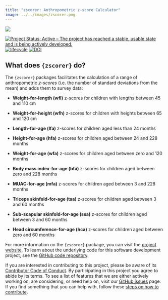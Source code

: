 ```yaml
---
title: "zscorer: Anthropometric z-score Calculator"
image: ../../images/zscorer.png
---
```


::: {.column-margin}

[![](../../images/zscorer.png)](https://nutriverse.io/zscorer/){target="blank"}

:::

<!-- badges: start -->
[![Project Status: Active – The project has reached a stable, usable state and is being actively developed.](http://www.repostatus.org/badges/latest/active.svg)](http://www.repostatus.org/#active)
[![lifecycle](https://img.shields.io/badge/lifecycle-maturing-blue.svg)](https://www.tidyverse.org/lifecycle/#maturing)
[![DOI](https://zenodo.org/badge/119683584.svg)](https://zenodo.org/badge/latestdoi/119683584)
<!-- badges: end -->


## What does `{zscorer}` do?

The `{zscorer}` packages facilitates the calculation of a range of anthropometric *z-scores* (i.e. the number of standard deviations from the mean) and adds them to survey data:

* **Weight-for-length (wfl)** z-scores for children with lengths between 45 and 110 cm

* **Weight-for-height (wfh)** z-scores for children with heights between 65 and 120 cm

* **Length-for-age (lfa)** z-scores for children aged less than 24 months

* **Height-for-age (hfa)** z-scores for children aged between 24 and 228 months

* **Weight-for-age (wfa)** z-scores for children aged between zero and 120 months

* **Body mass index-for-age (bfa)** z-scores for children aged between zero and 228 months

* **MUAC-for-age (mfa)** z-scores for children aged between 3 and 228 months

* **Triceps skinfold-for-age (tsa)** z-scores for children aged between 3 and 60 months

* **Sub-scapular skinfold-for-age (ssa)** z-scores for children aged between 3 and 60 months

* **Head circumference-for-age (hca)** z-scores for children aged between zero and 60 months

For more information on the `{zscorer}` package, you can visit the [project website](https://nutriverse.io/zscorer/). To learn about the underlying code for this software development project, see the [GitHub code repository](https://github.com/nutriverse/zscorer).

If you are interested in contributing to this project, please be aware of its [Contributor Code of Conduct](https://nutriverse.io/zscorer/CODE_OF_CONDUCT.html). By participating in this project you agree to abide by its terms. To see a list of features that we are either actively working on, are considering, or need help on, visit our [GitHub issues](https://github.com/nutriverse/zscorer/issues) page. If you find something that you can help with, follow these [steps on how to contribute](https://nutriverse.io/zscorer/CONTRIBUTING.html).
